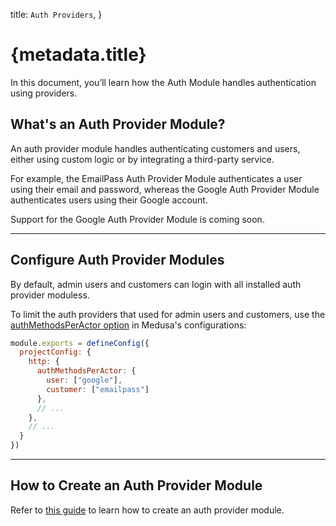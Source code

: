   title: `Auth Providers`,
}

# {metadata.title}

In this document, you’ll learn how the Auth Module handles authentication using providers.

## What's an Auth Provider Module?

An auth provider module handles authenticating customers and users, either using custom logic or by integrating a third-party service.

For example, the EmailPass Auth Provider Module authenticates a user using their email and password, whereas the Google Auth Provider Module authenticates users using their Google account.

<Note type="check">

Support for the Google Auth Provider Module is coming soon.

</Note>

---

## Configure Auth Provider Modules

By default, admin users and customers can login with all installed auth provider moduless.

To limit the auth providers that used for admin users and customers, use the [authMethodsPerActor option](/references/medusa-config#http-authMethodsPerActor-1-3) in Medusa's configurations:

```js title="medusa-config.js"
module.exports = defineConfig({
  projectConfig: {
    http: {
      authMethodsPerActor: {
        user: ["google"],
        customer: ["emailpass"]
      },
      // ...
    },
    // ...
  }
})
```

---

## How to Create an Auth Provider Module

Refer to [this guide](/references/auth/provider) to learn how to create an auth provider module.
